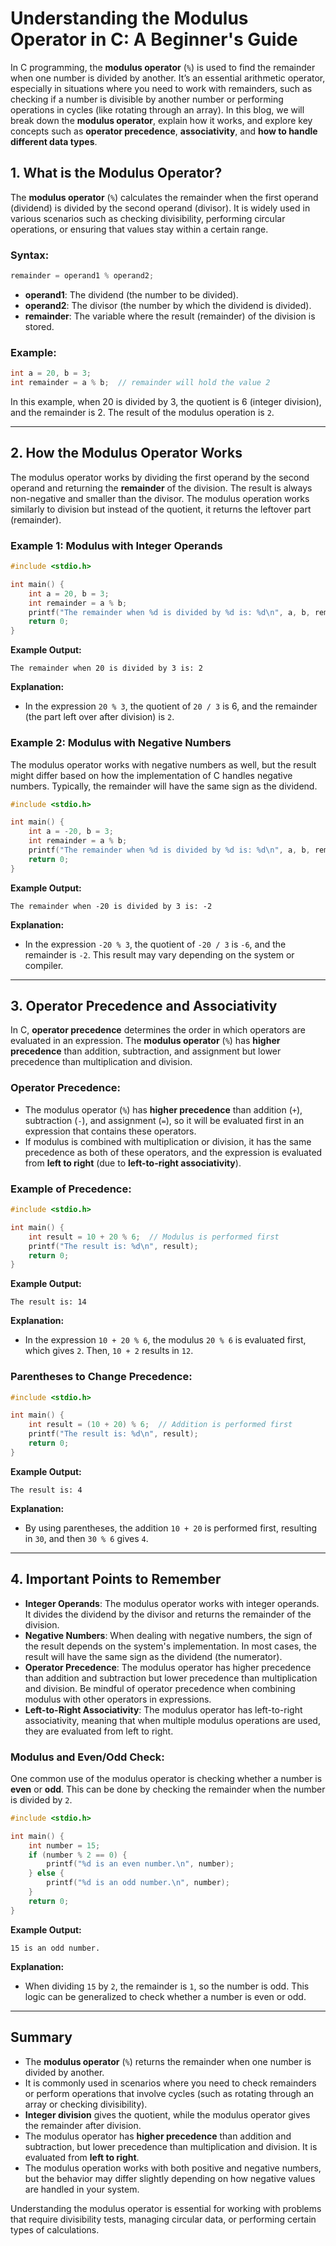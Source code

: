 # Understanding the Modulus Operator in C: A Beginner's Guide

In C programming, the **modulus operator** (`%`) is used to find the remainder when one number is divided by another. It’s an essential arithmetic operator, especially in situations where you need to work with remainders, such as checking if a number is divisible by another number or performing operations in cycles (like rotating through an array). In this blog, we will break down the **modulus operator**, explain how it works, and explore key concepts such as **operator precedence**, **associativity**, and **how to handle different data types**.

## 1. What is the Modulus Operator?

The **modulus operator** (`%`) calculates the remainder when the first operand (dividend) is divided by the second operand (divisor). It is widely used in various scenarios such as checking divisibility, performing circular operations, or ensuring that values stay within a certain range.

### Syntax:

```c
remainder = operand1 % operand2;
```

- **operand1**: The dividend (the number to be divided).
- **operand2**: The divisor (the number by which the dividend is divided).
- **remainder**: The variable where the result (remainder) of the division is stored.

### Example:

```c
int a = 20, b = 3;
int remainder = a % b;  // remainder will hold the value 2
```

In this example, when 20 is divided by 3, the quotient is 6 (integer division), and the remainder is 2. The result of the modulus operation is `2`.

---

## 2. How the Modulus Operator Works

The modulus operator works by dividing the first operand by the second operand and returning the **remainder** of the division. The result is always non-negative and smaller than the divisor. The modulus operation works similarly to division but instead of the quotient, it returns the leftover part (remainder).

### Example 1: Modulus with Integer Operands

```c++ filename="main.c" copy
#include <stdio.h>

int main() {
    int a = 20, b = 3;
    int remainder = a % b;
    printf("The remainder when %d is divided by %d is: %d\n", a, b, remainder);
    return 0;
}
```

**Example Output:**

```
The remainder when 20 is divided by 3 is: 2
```

**Explanation:**

- In the expression `20 % 3`, the quotient of `20 / 3` is 6, and the remainder (the part left over after division) is `2`.

### Example 2: Modulus with Negative Numbers

The modulus operator works with negative numbers as well, but the result might differ based on how the implementation of C handles negative numbers. Typically, the remainder will have the same sign as the dividend.

```c++ filename="main.c" copy
#include <stdio.h>

int main() {
    int a = -20, b = 3;
    int remainder = a % b;
    printf("The remainder when %d is divided by %d is: %d\n", a, b, remainder);
    return 0;
}
```

**Example Output:**

```
The remainder when -20 is divided by 3 is: -2
```

**Explanation:**

- In the expression `-20 % 3`, the quotient of `-20 / 3` is `-6`, and the remainder is `-2`. This result may vary depending on the system or compiler.

---

## 3. Operator Precedence and Associativity

In C, **operator precedence** determines the order in which operators are evaluated in an expression. The **modulus operator** (`%`) has **higher precedence** than addition, subtraction, and assignment but lower precedence than multiplication and division.

### Operator Precedence:

- The modulus operator (`%`) has **higher precedence** than addition (`+`), subtraction (`-`), and assignment (`=`), so it will be evaluated first in an expression that contains these operators.
- If modulus is combined with multiplication or division, it has the same precedence as both of these operators, and the expression is evaluated from **left to right** (due to **left-to-right associativity**).

### Example of Precedence:

```c++ filename="main.c" copy
#include <stdio.h>

int main() {
    int result = 10 + 20 % 6;  // Modulus is performed first
    printf("The result is: %d\n", result);
    return 0;
}
```

**Example Output:**

```
The result is: 14
```

**Explanation:**

- In the expression `10 + 20 % 6`, the modulus `20 % 6` is evaluated first, which gives `2`. Then, `10 + 2` results in `12`.

### Parentheses to Change Precedence:

```c++ filename="main.c" copy
#include <stdio.h>

int main() {
    int result = (10 + 20) % 6;  // Addition is performed first
    printf("The result is: %d\n", result);
    return 0;
}
```

**Example Output:**

```
The result is: 4
```

**Explanation:**

- By using parentheses, the addition `10 + 20` is performed first, resulting in `30`, and then `30 % 6` gives `4`.

---

## 4. Important Points to Remember

- **Integer Operands**: The modulus operator works with integer operands. It divides the dividend by the divisor and returns the remainder of the division.
- **Negative Numbers**: When dealing with negative numbers, the sign of the result depends on the system's implementation. In most cases, the result will have the same sign as the dividend (the numerator).
- **Operator Precedence**: The modulus operator has higher precedence than addition and subtraction but lower precedence than multiplication and division. Be mindful of operator precedence when combining modulus with other operators in expressions.
- **Left-to-Right Associativity**: The modulus operator has left-to-right associativity, meaning that when multiple modulus operations are used, they are evaluated from left to right.

### Modulus and Even/Odd Check:

One common use of the modulus operator is checking whether a number is **even** or **odd**. This can be done by checking the remainder when the number is divided by `2`.

```c++ filename="main.c" copy
#include <stdio.h>

int main() {
    int number = 15;
    if (number % 2 == 0) {
        printf("%d is an even number.\n", number);
    } else {
        printf("%d is an odd number.\n", number);
    }
    return 0;
}
```

**Example Output:**

```
15 is an odd number.
```

**Explanation:**

- When dividing `15` by `2`, the remainder is `1`, so the number is odd. This logic can be generalized to check whether a number is even or odd.

---

## Summary

- The **modulus operator** (`%`) returns the remainder when one number is divided by another.
- It is commonly used in scenarios where you need to check remainders or perform operations that involve cycles (such as rotating through an array or checking divisibility).
- **Integer division** gives the quotient, while the modulus operator gives the remainder after division.
- The modulus operator has **higher precedence** than addition and subtraction, but lower precedence than multiplication and division. It is evaluated from **left to right**.
- The modulus operation works with both positive and negative numbers, but the behavior may differ slightly depending on how negative values are handled in your system.

Understanding the modulus operator is essential for working with problems that require divisibility tests, managing circular data, or performing certain types of calculations.
